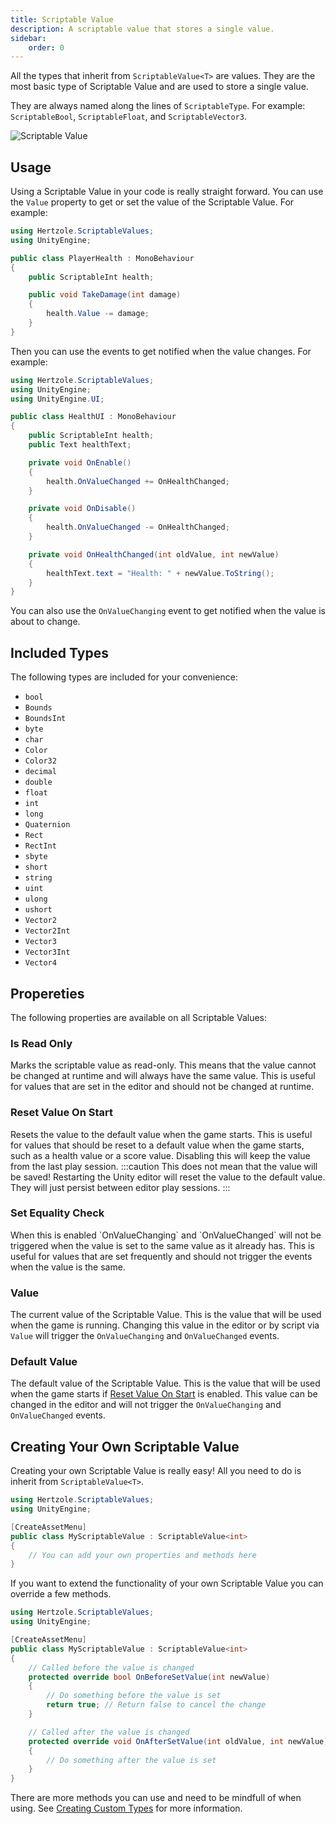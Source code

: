 ```yaml
---
title: Scriptable Value
description: A scriptable value that stores a single value.
sidebar:
    order: 0
---
```



All the types that inherit from `ScriptableValue<T>` are values. They are the most basic type of Scriptable Value and are used to store a single value.

They are always named along the lines of `ScriptableType`. For example: `ScriptableBool`, `ScriptableFloat`, and `ScriptableVector3`.

![Scriptable Value](../../../assets/scriptable-value.png)

## Usage

Using a Scriptable Value in your code is really straight forward. You can use the `Value` property to get or set the value of the Scriptable Value. For example:

```csharp
using Hertzole.ScriptableValues;
using UnityEngine;

public class PlayerHealth : MonoBehaviour
{
    public ScriptableInt health;

    public void TakeDamage(int damage)
    {
        health.Value -= damage;
    }
}
```

Then you can use the events to get notified when the value changes. For example:

```csharp
using Hertzole.ScriptableValues;
using UnityEngine;
using UnityEngine.UI;

public class HealthUI : MonoBehaviour
{
    public ScriptableInt health;
    public Text healthText;

    private void OnEnable()
    {
        health.OnValueChanged += OnHealthChanged;
    }

    private void OnDisable()
    {
        health.OnValueChanged -= OnHealthChanged;
    }

    private void OnHealthChanged(int oldValue, int newValue)
    {
        healthText.text = "Health: " + newValue.ToString();
    }
}
```
You can also use the `OnValueChanging` event to get notified when the value is about to change.


<EventReminder/>

## Included Types

The following types are included for your convenience:

- `bool`
- `Bounds`
- `BoundsInt`
- `byte`
- `char`
- `Color`
- `Color32`
- `decimal`
- `double`
- `float`
- `int`
- `long`
- `Quaternion`
- `Rect`
- `RectInt`
- `sbyte`
- `short`
- `string`
- `uint`
- `ulong`
- `ushort`
- `Vector2`
- `Vector2Int`
- `Vector3`
- `Vector3Int`
- `Vector4`

## Propereties

The following properties are available on all Scriptable Values:

### Is Read Only 

<DefaultValue enabled={false}/>
Marks the scriptable value as read-only. This means that the value cannot be changed at runtime and will always have the same value. This is useful for values that are set in the editor and should not be changed at runtime.

### Reset Value On Start

<DefaultValue enabled={true}/>
Resets the value to the default value when the game starts. This is useful for values that should be reset to a default value when the game starts, such as a health value or a score value. Disabling this will keep the value from the last play session.
:::caution
This does not mean that the value will be saved! Restarting the Unity editor will reset the value to the default value. They will just persist between editor play sessions.
:::

### Set Equality Check

<DefaultValue enabled={true}/>
When this is enabled `OnValueChanging` and `OnValueChanged` will not be triggered when the value is set to the same value as it already has. This is useful for values that are set frequently and should not trigger the events when the value is the same.

### Value

The current value of the Scriptable Value. This is the value that will be used when the game is running. Changing this value in the editor or by script via `Value` will trigger the `OnValueChanging` and `OnValueChanged` events. 

### Default Value

The default value of the Scriptable Value. This is the value that will be used when the game starts if [Reset Value On Start](#reset-value-on-start) is enabled. This value can be changed in the editor and will not trigger the `OnValueChanging` and `OnValueChanged` events.

## Creating Your Own Scriptable Value

Creating your own Scriptable Value is really easy! All you need to do is inherit from `ScriptableValue<T>`.

```csharp
using Hertzole.ScriptableValues;
using UnityEngine;

[CreateAssetMenu]
public class MyScriptableValue : ScriptableValue<int>
{
    // You can add your own properties and methods here
}
```

If you want to extend the functionality of your own Scriptable Value you can override a few methods.

```csharp
using Hertzole.ScriptableValues;
using UnityEngine;

[CreateAssetMenu]
public class MyScriptableValue : ScriptableValue<int>
{
    // Called before the value is changed
    protected override bool OnBeforeSetValue(int newValue)
    {
        // Do something before the value is set
        return true; // Return false to cancel the change
    }

    // Called after the value is changed
    protected override void OnAfterSetValue(int oldValue, int newValue)
    {
        // Do something after the value is set
    }
}
```

There are more methods you can use and need to be mindfull of when using. See [Creating Custom Types](/scriptable-values/guides/creating-custom-types) for more information.
